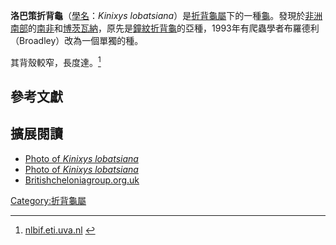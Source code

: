 {{expand|time=2013-10-03T23:07:42+00:00}}
{{refimprove|time=2013-10-03T23:07:42+00:00}}
{{Speciesbox
| image = 
| status = 
| genus = Kinixys
| species = lobatsiana
| authority = (Power, 1927)
| synonyms = 
* ''Cinixys lobatsiana'' <small>Power, 1927</small>
* ''Kinixys lobatsiana'' <small>Hewitt, 1931</small>
* ''Kinixys belliana lobatsiana'' <small>Mertens & Wermuth, 1955</small>
* ''Kinixys belliana lobatisiana'' <small>Paull, 1997</small> ''([[ex_errore|ex errore]])''
| synonyms_ref=<ref name="Fritz 2007">{{Cite journal |journal=Vertebrate Zoology |title=Checklist of Chelonians of the World |year=2007 |author=Fritz Uwe |coauthors=Peter Havaš |volume=57 |issue=2 |pages=286 |id=ISSN 18640-5755 |url=http://www.cnah.org/pdf_files/851.pdf |archiveurl=https://www.webcitation.org/5v20ztMND?url=http://www.cnah.org/pdf_files/851.pdf |archivedate=2010-12-17 |accessdate=29 May 2012 |deadurl=yes }}</ref>
}}

'''洛巴策折背龜'''（[[學名|學名]]：''Kinixys lobatsiana''）是[[折背龜屬|折背龜屬]]下的一種[[龜|龜]]。發現於[[非洲南部|非洲南部]]的[[南非|南非]]和[[博茨瓦納|博茨瓦納]]，原先是[[鐘紋折背龜|鐘紋折背龜]]的亞種，1993年有爬蟲學者布羅德利（Broadley）改為一個單獨的種。

其背殼較窄，長度達{{convert|16.7|cm}}。<ref name="nlbif.eti.uva.nl">[http://nlbif.eti.uva.nl/bis/turtles.php?menuentry=soorten&id=351 nlbif.eti.uva.nl] {{webarchive|url=https://web.archive.org/web/20110608194656/http://nlbif.eti.uva.nl/bis/turtles.php?menuentry=soorten&id=351 |date=2011-06-08 }}</ref>

== 參考文獻 ==
{{Reflist}}

== 擴展閱讀 ==

* [http://www.chelonia.org/KlobatsianaMJ3.jpg Photo of ''Kinixys lobatsiana''] {{Wayback|url=http://www.chelonia.org/KlobatsianaMJ3.jpg |date=20160303180607 }}
* [http://www.chelonia.org/KlobatsianaMJ2.jpg Photo of ''Kinixys lobatsiana''] {{Wayback|url=http://www.chelonia.org/KlobatsianaMJ2.jpg |date=20160303190223 }}
* [https://web.archive.org/web/20100920080853/http://www.britishcheloniagroup.org.uk/caresheets/hinges.htm Britishcheloniagroup.org.uk]
{{Taxonbar|from=Q1912456}}

[[Category:折背龜屬|Category:折背龜屬]]
